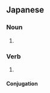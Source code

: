 ==Japanese==
{{ja-kanjitab|かん|がい}}

===Noun===
{{ja-noun|かんがい}}

# {{alternative form of|灌漑|lang=ja}}

===Verb===
{{ja-verb-suru|tr=trans|かんがい}}

# {{alternative form of|灌漑|lang=ja}}

====Conjugation====
{{ja-suru|かんがい}}